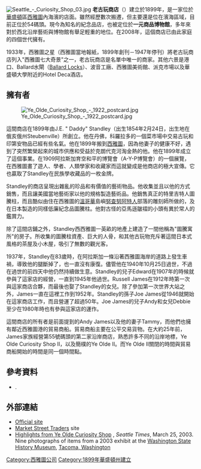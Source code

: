 [[File:Seattle_-_Curiosity_Shop_03.jpg|thumb]]
'''老古玩商店'''（{{lang-en|Ye Olde Curiosity Shop}}）建立於1899年，是一家位於[[華盛頓|華盛頓]]區[[西雅圖|西雅圖]]內海濱的店面。雖然經歷數次搬遷，但主要還是位在濱海區域，目前正位於54碼頭。現今為知名的紀念品店，也被定位於'''一元商品博物館'''，多年來對於西北沿岸藝術與博物館有舉足輕重的地位。在2008年，這個商店已由此家庭的四個世代擁有。

1933年，西雅圖之星（西雅圖當地報紙，1899年創刊－1947年停刊）將老古玩商店列入"西雅圖七大奇景"之一，老古玩商店是名單中唯一的商家。其他六景是港口、Ballard水閘（[[Ballard_Locks|Ballard Locks]]）、波音工廠、西雅圖美術館、派克市場以及華盛頓大學附近的Hotel Deca酒店。

==擁有者==
[[File:Ye_Olde_Curiosity_Shop_-_1922_postcard.jpg|thumb]]

這間商店在1899年由J.E. " Daddy" Standley（出生1854年2月24日，出生地在俄亥俄州Steubenville）所創立。他在丹佛，科羅拉多的一個菜市場中交易古玩和印第安物品已經有些名氣。他在1899年搬到[[西雅圖|西雅圖]]，因為他妻子的健康不好，遇到了突然繁榮起來的城市供應和受益於克朗代克河淘金熱的他。他在1899年成立了這個事業。在1909阿拉斯加育空和平的博覽會（A-Y-P博覽會）的一個展覽，在西雅圖畫了遊人、學者、人類學家和收藏家而這就變成是他商店的極大宣傳。它也贏取了Standley在民族學收藏品的一枚金牌。

Standley的商店呈現出雜亂的珍品和有價值的藝術物品。他收集並且以他的方式銷售，而且讓美國當地藝術家以他的規格製造藝術品。他銷售真正的特里吉特人圖騰柱，而且酷似由住在西雅圖的[[溫哥華|溫哥華]]島嶼[[努查努阿特人|努查努阿特人]]部落的雕刻師所做的，及在日本製造的同樣低廉紀念品圖騰柱。他對古怪的亞馬遜皺褶的小頭有異於常人的鑑賞力。

除了這間店鋪之外，Standley西西雅圖一英畝的地產上建造了一間他稱為"圖騰寓所"的房子。所收集的圖騰柱資產、巨大的人骨，和其他古玩物充斥著這間日本式風格的茶屋及小木屋，吸引了無數的觀光客。

1937年，Standley在83歲時，在阿拉斯加一條沿著西雅圖海岸的道路上發生車禍，導致他的腿斷掉了，也一直沒有康復。儘管他在1940年10月25日過世，不過在過世的前四天中他仍然持續做生意。Standley的兒子Edward在1907年的時候就參與了這家店的經營，一直到1945年他過世。Russell James在1912年時第一次與這家商店合夥，而最後也娶了Standley的女兒。除了參加第一次世界大站之外，James一直在這裡工作到1952年。Standley的孫子Joe James從1946就開始在這家商店工作，而且營運了超過50年。Joe James的兒子Andy和女兒Debbie至少在1980年時也有參與這家店的運作。

這間商店的所有者是前面提到的Andy James以及他的妻子Tammy，而他們也擁有鄰近西雅圖港的貿易商船。貿易商船主要在公平交易貨物。在大約25年前，James家族經營第55號碼頭的第二家沿岸商店，熟悉許多不同的沿岸地標，Ye Olde Curiosity Shop Ⅱ，以及簡樸的Ye Olde II。而Ye Olde II關閉的時間與貿易商船開始的時間是同一個時間點。　

==參考資料==
* {{citation
|first=Kate C. 
|last=Duncan
|title=1001 Curious Things: Ye Olde Curiosity Shop and Native American Art
|publisher=University of Washington Press
|year=2001
|isbn=0295980109}}.

==外部連結==
{{commonscat|Ye Olde Curiosity Shop}}
* [http://www.yeoldecuriosityshop.com/ Official site] {{Wayback|url=http://www.yeoldecuriosityshop.com/ |date=20210421221020 }}
* [https://web.archive.org/web/20140517172238/http://marketstreettraders.com/ Market Street Traders] site
* [http://seattletimes.nwsource.com/html/photogalleries/artsentertainment57/thumbnails.html Highlights from Ye Olde Curiosity Shop] {{Wayback|url=http://seattletimes.nwsource.com/html/photogalleries/artsentertainment57/thumbnails.html |date=20110524122718 }}, ''Seattle Times'', March 25, 2003. Nine photographs of items from a 2003 exhibit at the [[Washington_State_History_Museum|Washington State History Museum]], [[Tacoma,_Washington|Tacoma, Washington]]

[[Category:西雅圖公司|Category:西雅圖公司]]
[[Category:1899年華盛頓州建立|Category:1899年華盛頓州建立]]